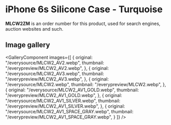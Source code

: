 
# iPhone 6s Silicone Case - Turquoise

<Callout type='info' emoji='👉🏻'>**MLCW2ZM** is an order number for this product, used for search engines, auction websites and such.</Callout>

## Image gallery

<GalleryComponent
    images={[
      {
        original: "/everysource/MLCW2_AV2.webp",
        thumbnail: "/everypreview/MLCW2_AV2.webp",
      },
      {
        original: "/everysource/MLCW2_AV3.webp",
        thumbnail: "/everypreview/MLCW2_AV3.webp",
      },
      {
        original: "/everysource/MLCW2.webp",
        thumbnail: "/everypreview/MLCW2.webp",
      },
      {
        original: "/everysource/MLCW2_AV1_GOLD.webp",
        thumbnail: "/everypreview/MLCW2_AV1_GOLD.webp",
      },
      {
        original: "/everysource/MLCW2_AV1_SILVER.webp",
        thumbnail: "/everypreview/MLCW2_AV1_SILVER.webp",
      },
      {
        original: "/everysource/MLCW2_AV1_SPACE_GRAY.webp",
        thumbnail: "/everypreview/MLCW2_AV1_SPACE_GRAY.webp",
      }
    ]}
  />
